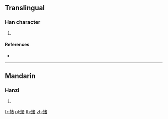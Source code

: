 {{character info/new}}
==Translingual==

===Han character===
{{Han char|rn=142|rad=虫|as=09|sn=15|four=54160|canj=LIJKA}}

# {{defn|Han|sort=虫09}}

====References====
* {{Han ref|kx=1090.230|dkj=33306|hdz=42867.100|uh=876B|ud=34667|bh=E3D8|bd=58328}}

----

==Mandarin==

===Hanzi===
{{cmn-hanzi|pin=[[zhū]] ([[zhu1]])|wg=chu<sup>1</sup>}}

# {{defn|lang=cmn|sort=虫09}}

[[fr:蝫]]
[[pl:蝫]]
[[th:蝫]]
[[zh:蝫]]